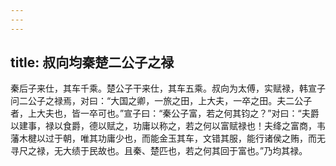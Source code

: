 ```yaml
---
---
---
```

title: 叔向均秦楚二公子之禄
---


秦后子来仕，其车千乘。楚公子干来仕，其车五乘。叔向为太傅，实赋禄，韩宣子问二公子之禄焉，对曰：“大国之卿，一旅之田，上大夫，一卒之田。夫二公子者，上大夫也，皆一卒可也。”宣子曰：“秦公子富，若之何其钧之？”对曰：“夫爵以建事，禄以食爵，德以赋之，功庸以称之，若之何以富赋禄也！夫绛之富商，韦藩木楗以过于朝，唯其功庸少也，而能金玉其车，文错其服，能行诸侯之贿，而无寻尺之禄，无大绩于民故也。且秦、楚匹也，若之何其回于富也。”乃均其禄。

